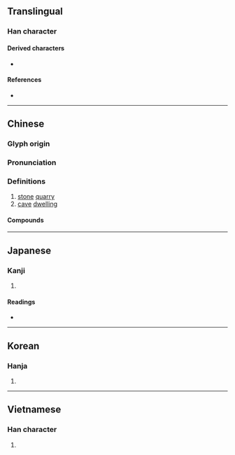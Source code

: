 {{character info/new}}
==Translingual==

===Han character===
{{Han char|rn=40|rad=宀|as=05|sn=8|four=30601|canj=JMR|ids=⿱宀石}}

====Derived characters====
* {{l|mul|[[菪]], [[趤]], [[𡇵]], [[𥒳]], [[𨧩]], [[𪬅]], [[𮛬]]}}

====References====
* {{Han ref|kx=0283.110|dkj=07103|dj=0557.020|hdz=20919.030|uh=5B95|ud=23445|bh=CC58|bd=52312}}

----

==Chinese==
{{zh-forms}}

===Glyph origin===
{{Han etym}}

===Pronunciation===
{{zh-pron
|m=dàng
|c=dong6
|mc=y
|oc=y
|cat=
}}

===Definitions===
{{zh-hanzi}}

# [[stone]] [[quarry]]
# [[cave]] [[dwelling]]

====Compounds====
{{zh-der|偏宕|宕子|宕帳|宕戶|富貴豪宕|延宕|懸宕|推三宕四|推宕|流宕|流宕忘反|浪浪宕宕|疏宕不拘|豪宕|跌宕|跌宕不羈|跌宕不群|跌宕昭彰|跌宕遒麗|震宕}}

----

==Japanese==

===Kanji===
{{ja-kanji|grade=|rs=宀05}}

# {{defn|lang=ja|sort=宀05}}

====Readings====
* {{ja-readings
|goon=どう
|kanon=とう
|kun=すぎる
}}

----

==Korean==

===Hanja===
{{ko-hanja|hangeul=탕|rv=tang|mr=t'ang}}

# {{defn|lang=ko|sort=宀05}}

----

==Vietnamese==

===Han character===
{{vi-hantu|[[đãng]]|rs=宀05}}

# {{defn|lang=vi|sort=宀05}}